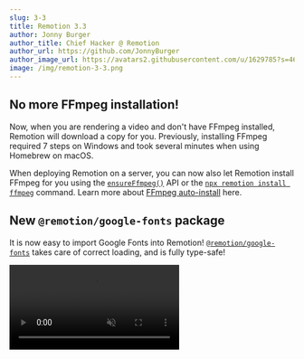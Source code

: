 ```yaml
---
slug: 3-3
title: Remotion 3.3
author: Jonny Burger
author_title: Chief Hacker @ Remotion
author_url: https://github.com/JonnyBurger
author_image_url: https://avatars2.githubusercontent.com/u/1629785?s=460&u=12eb94da6070d00fc924761ce06e3a428d01b7e9&v=4
image: /img/remotion-3-3.png
---
```



## No more FFmpeg installation!

Now, when you are rendering a video and don't have FFmpeg installed, Remotion will download a copy for you.
Previously, installing FFmpeg required 7 steps on Windows and took several minutes when using Homebrew on macOS.

<FfmpegVideo />

When deploying Remotion on a server, you can now also let Remotion install FFmpeg for you using the [`ensureFfmpeg()`](/docs/renderer/ensure-ffmpeg) API or the [`npx remotion install ffmpeg`](/docs/cli/install) command. Learn more about [FFmpeg auto-install](/docs/ffmpeg) here.

## New `@remotion/google-fonts` package

It is now easy to import Google Fonts into Remotion! [`@remotion/google-fonts`](/docs/google-fonts) takes care of correct loading, and is fully type-safe!

<video src="/img/google-fonts.mp4" autoPlay loop muted playsInline/>

## New `@remotion/motion-blur` package

This package contains two components: [`<Trail>`](/docs/motion-blur/trail) and [`<CameraMotionBlur>`](/docs/motion-blur/camera-motion-blur), assisting you with achieving awesome motion blur effects!

A quick demo of what is now called [`<Trail>`](/docs/motion-blur/trail):

<NewMuxVideo muxId="XPgKwILbTR4jZPxuR2ewfKjRF9cnThudkXPIkSSvQBM" style={{
  width: '100%'
}} controls />

## New `@remotion/noise` package

This package offers easy, type-safe, pure functions for getting creative with noise. Check out [our playground](/docs/noise-visualization) to see what you can do with it!

A video demo of how you can create interesting effects with noise:

<NewMuxVideo muxId="5o013raWoyw1Jv01MJo02INMEQ5scAt01PveIQ800yYkEhQk" style={{
  width: '100%'
}} controls />

## New `@remotion/paths` package

This package offers utilities for animating and manipulating SVG paths! With 9 pure, type-safe functions, we cover many common needs while working with SVG paths:

<TableOfContents />

## Quick Switcher

By pressing <kbd>Cmd+K</kbd>, you can trigger a new Quick Switcher. It has three functions:

- Fuzzy-search for a composition to jump to that composition.
- Type `> ` followed by an item in the menu bar to trigger that action.
- Type `? ` followed by a search term to query the docs.

<NewMuxVideo muxId="t00Mj7y1CLLGjaMvQyoBqcjdy4PIzVrFaT4317fKbzx00" style={{
  width: '100%'
}} controls />

## Remotion Core

### `<Sequence>` makes `from` optional, accepts style and ref

[`<Sequence from={0}>`](/docs/sequence) can now be shortened to [`<Sequence>`](/docs/sequence). Our ESLint plugin was updated to suggest this refactor automatically.

<video src="/img/eslint-from-0.mp4" autoPlay loop muted playsInline/>

You can now also `style` a sequence if you did not pass `layout="none"`.

A `ref` can be attached to `<Sequence>` and [`<AbsoluteFill>`](/docs/absolute-fill).

### Video and Audio support `loop` prop

The [`<Video>`](/docs/video) and [`<Audio>`](/docs/audio) components now support the [`loop`](/docs/video#loop) property.

## Preview

### New CLI output

When starting the Remotion Preview, it now shows on which URL the preview is running. The Webpack output is now also cleaner.

<img src="/img/cli-output.png" />

### Pinch to Zoom

If your device supports multitouch, you can now pinch to zoom the composition. Alternatively, you can hold <kbd>Ctrl</kbd>/<kbd>Cmd</kbd> and use your scrollwheel to zoom.

Using two fingers, you can move the canvas around and pressing <kbd>0</kbd> will reset the canvas. For the latter, there is also a button in the top-right corner that you can click.

<NewMuxVideo muxId="5I01hwK6hs7w0200Ho1KNho7rfU700UVKYDnd7FItANR32U" style={{
  width: '100%'
}} controls />

### Search the docs from the Remotion Preview

Pressing <kbd>?</kbd> to reveal the keyboard shortcuts now has a secondary function: You can type in any term to search the Remotion documentation!

### Shorter commands

Previously, a Remotion CLI command looked like this:

```bash
npx remotion render src/index.tsx my-comp output.mp4
```

We now allow you to skip the output name, in this case the render would land in `out/my-comp.mp4` by default:

```bash
npx remotion render src/index.tsx my-comp
```

You can also omit the composition name and Remotion will ask which composition to render:

```bash
npx remotion render src/index.tsx
```

:::note
Experimental: We might change the behavior to rendering all compositions in the future.
:::

Finally, you can also omit the entry point and Remotion will take an educated guess!

```bash
npx remotion render
```

If you deviate from the defaults of our templates, you can set an [entry point](/docs/config#setentrypoint) in your config file and leave it out from Remotion commands.

### Auto-reload environment variables

If you change values in your `.env` file, the Remotion Preview will reload and pick them up without having to restart.

### Signal that Remotion Preview disconnected

When quitting the Remotion Preview using `Ctrl+C`, for example to render a video, A new popup will signalize that Fast Refresh will not work anymore.

<img src="/img/disconnected.png" style={{borderRadius: 5}}/>

## Rendering

### `--muted` render

This new flag can be passed to a render to ignore the audio. If you know that your video has no audio, this can make your render faster.

### `--enforce-audio-track`

When no audio was detected in your video, the audio will now be dropped (except on Lambda). With this new flag, you can enforce that a silent audio track is added.

### `--audio-bitrate` and `--video-bitrate`

These flags allow you to set a target bitrate for audio or video. Those flags are not recommended though, use `--crf` instead.

### `--height` and `--width` flags

Using these flags, you can ignore the width and height you have defined for your output, and override it. The difference to `--scale` is that the viewport and therefore the layout may actually change.

### Obtain slowest frames

If you add `--log=verbose`, the slowest frames are shown in order, so you can optimize them. Slowest frames are also available for [`renderMedia()`](/docs/renderer/render-media) using the [`onSlowestFrames`](/docs/renderer/render-media#onslowestframes) callback.

### Negative numbers when rendering a still

When rendering a still, you may now pass a negative frame number to refer to frames from the back of the video. `-1` is the last frame of a video, `-2` the second last, and so on.

### Override FFmpeg command

The FFmpeg command that Remotion executes under the hood can [now be overriden reducer-style](/docs/config#overrideffmpegcommand).

## Server-side rendering

### Resuming renders if they crash

If a render crashes due to being resource-intensive (see: [Target closed](/docs/target-closed)), Remotion will now retry each failed frame once, to prevent long renders from failing on low-resource machines.

### Getting the overall progress from `renderMedia()`

Previously, the progress for rendering and encoding was reported individually. There is a new field, simply named `progress`, in the [`onProgress`](/docs/renderer/render-media#onprogress) callback that you can use to display progress without calculating it yourself.

### Easier function signature for bundle()

Previously, [`bundle()`](/docs/bundle) accepted three arguments: `entryPoint`, `onProgress` and `options`.

```ts twoslash title="Old bundle() signature"
import { bundle } from "@remotion/bundler";

bundle("./src/index.ts", (progress) => console.log(progress), {
  publicDir: process.cwd() + "/public",
});
```

Since getting the progress was less important than some of the options, `bundle()` now accepts an object with options, progress callback and entryPoint altogether:

```ts twoslash title="New bundle() signature"
import { bundle } from "@remotion/bundler";

bundle({
  entryPoint: "./src/index.ts",
  onProgress: (progress) => console.log(progress),
  publicDir: process.cwd() + "/public",
});
```

The previous signature is still supported.

## Player

### `<Thumbnail>` component

The new [`<Thumbnail>`](/docs/player/thumbnail) component is like the [`<Player>`](/docs/player/player), but for rendering a preview of a still. You can use it to display a specific frame of a video without having to render it.

```tsx twoslash
import React from "react";
const MyComp: React.FC = () => null;

// ---cut---
import { Thumbnail } from "@remotion/player";

const MyApp: React.FC = () => {
  return (
    <Thumbnail
      component={MyComp}
      compositionWidth={1920}
      compositionHeight={1080}
      frameToDisplay={30}
      durationInFrames={120}
      fps={30}
      style={{
        width: 200,
      }}
    />
  );
};
```

### Player `frameupdate` event

In addition to `timeupdate`, you can subscribe to [`frameupdate`](/docs/player/player#frameupdate), which fires whenever the current frame changes. You can use it for example to render a custom frame-accurate time display.

### Player volume slider is responsive

If the Player is displayed in a narrow container, the volume control now goes upwards instead of to the right, in order to save some space.

<video src="https://remotion-assets.s3.eu-central-1.amazonaws.com/responsivevolume.mov" autoPlay loop muted playsInline/>

### Get the scale of the Player

Using the imperative [`getScale()`](/docs/player/player#getscale) method, you can now see how big the displayed size is in comparison to the canvas width of the component.

### Controls are initially shown

On YouTube, the video always starts with controls shown and then they fade out after a few seconds. We have made this the default behavior in Remotion as well, because users would often not realize that the Player is interactive otherwise. You can control the behavior using [`initiallyShowControls`](/docs/player/player#initiallyshowcontrols).

<video src="/img/controlsinitiallyshown.mov" style={{maxWidth: 400, width: "100%"}} autoPlay loop muted playsInline/>

### Play a section of a video

Using the [`inFrame`](/docs/player/player#inframe) and [`outFrame`](/docs/player/player#outframe) props, you can force the Remotion Player to only play a certain section of a video. The rest of the seek bar will be greyed out.

<img src="/img/inout.png" />

### Customize Play button and Fullscreen button

Using [`renderPlayPauseButton`](/docs/player/player#renderplaypausebutton) and [`renderFullscreenButton`](/docs/player/player#renderfullscreenbutton), you can customize the appearance of the Player more granularly.

### Start player from an offset

You can define the [`initialFrame`](/docs/player/player#initialframe) on which your component gets mounted on. This will be the default position of the video, however, it will not clamp the playback range like the `inFrame` prop.

## New `prefetch()` API

In addition to the [`Preload APIs`](/docs/preload), [`prefetch()`](/docs/prefetch) presents another way of preloading an asset so it is ready to display when it is supposed to appear in the Remotion Player.

```tsx twoslash title="Prefetching API"
import { prefetch } from "remotion";

const { free, waitUntilDone } = prefetch("https://example.com/video.mp4");

waitUntilDone().then(() => {
  console.log("Video has finished loading");
  free(); // Free up memory
});
```

Video and audio tags will automatically use the prefetched asset if it is available. See [`@remotion/preload` vs. `prefetch()`](/docs/player/player#renderfullscreenbutton) for a comparison.

## Remix template

The Remix template is our first SaaS template! It includes the Remotion Preview, the Player and Remotion Lambda out of the box to jumpstart you with everything you need to create your app that offers customized video generation.

<img src="/img/remix-template.png"></img>
<br />
<br />
Get started by running:

<Tabs
defaultValue="npm"
values={[
{ label: 'npm', value: 'npm', },
{ label: 'yarn', value: 'yarn', },
{ label: 'pnpm', value: 'pnpm', },
]
}>
<TabItem value="npm">

```bash
npx create-video --remix
```

  </TabItem>

  <TabItem value="yarn">

```bash
yarn create video --remix
```

  </TabItem>

  <TabItem value="pnpm">

```bash
pnpm create video --remix
```

  </TabItem>
</Tabs>

## Lambda improvements

### Webhook support

You can now [send and receive a webhook](/docs/lambda/webhooks) when a Lambda render is done or has failed. Examples for Next.js and Express apps have been added and our documentation page features a way to send a test webhook.

### Payload limit lifted

Previously, the input props passed to a Lambda render could not be bigger than 256KB when serialized. Now, this limit is lifted, since if the payload is big, it will be stored to S3 instead being passed directly to the Lambda function.

### Lambda artifact can be saved to another cloud

The output videos generated by Lambda can [now be saved to other S3-compatible protocols](/docs/lambda/custom-destination#saving-to-another-cloud) such as DigitalOcean Spaces or Cloudflare R2.

### Deleting a render from Lambda

The new [`deleteRender()`](/docs/lambda/deleterender) API will delete the output video from the S3 bucket, which you previously had to do through the console or with the AWS SDK.

### Make `renderMediaOnLambda()` params optional

The following options are now optional:

- [`imageFormat`](/docs/lambda/rendermediaonlambda#imageformat): (defaulting to `jpeg`)
- [`privacy`](/docs/lambda/rendermediaonlambda#privacy) (defaulting to `public`)
- [`maxRetries`](/docs/lambda/rendermediaonlambda#maxretries) (defaulting to 1)

## Benchmark command

The new [`npx remotion benchmark`](/docs/cli/benchmark) helps you compare different render configurations and find out which one is the fastest. Currently, you can compare different codecs, compositions and concurrency values. Each configuration is run multiple times in order to increase confidence in the results.

<img src="/img/benchmark.png" style={{borderRadius: 5, maxWidth: 600, width: "100%"}}/>

## New guides

We have added new guides that document interesting workflows for Remotion:

- [Import designs from Figma](/docs/figma)
- [Import designs from Spline](/docs/spline)
- [Noise visualizations](/docs/noise-visualization#noise-dot-grid-demo)
- [Customizing Lambda output destinations](/docs/lambda/custom-destination)
- [Adding and subtracting animations](/docs/animation-math)
- [Change the speed of a video over time](/docs/miscellaneous/snippets/accelerated-video)

We try to avoid jargon, but we have also created a [Remotion Terminology](/docs/terminology) page to define some commonly used terms. When using these terms, we will from now link to the terminology page for you to read about it.

## Better structure and naming in templates

The file that was previously called `src/Video.tsx` in templates is now called `src/Root.tsx`, because it did not contain a video, but a list of compositions. That component was also renamed from `RemotionVideo` to `RemotionRoot`. The new naming makes more sense, because that component is passed into [`registerRoot()`](/docs/register-root).

## Notable improvements

### Get the duration of a GIF

The new function [`getGifDurationInSeconds()`](/docs/gif/get-gif-duration-in-seconds) allows you to get the duration of a GIF.

### Lottie animation direction

Using the new [`direction`](/docs/lottie/lottie#direction) prop, you can play a Lottie animation backwards.

### Lottie embedded images

Should a Lottie animation contain an embedded image, it will now be properly awaited.

### Temporary directory Cleanup

The temporary directory that Remotion creates is now completely cleaned up after every render.

### Parallel encoding turned off if memory is low

[Parallel encoding](/blog/3-0#parallel-rendering-and-encoding) will not be used when a machine has little free RAM. You can also force-disable it using [`disallowParallelEncoding`](/docs/renderer/render-media#disallowparallelencoding).

## Thank you

Thank you to these contributors that implemented these awesome features:

- [ayatko](https://github.com/ayatko) for implementing the `@remotion/google-fonts` package
- [Antoine Caron](https://twitter.com/Slashgear_) for implementing the `<Thumbnail>` component, for reloading the page when the environment variables change and implementing negative frame indices
- [Apoorv Kansal](https://github.com/uragirii) for implementing the documentation search in the Quick Switcher, the benchmark command and the option to customize Play button and fullscreen button in the Player
- [Akshit Tyagi](https://github.com/exitflynn) for implementing the `--height` and `--width` CLI flags
- [Ilija Boshkov](https://github.com/iboshkov), [Marcus Stenbeck](https://github.com/marcusstenbeck) and [UmungoBongo](https://github.com/umungobungo) for implementing the Motion Blur package
- [Ravi Jain](https://github.com/JRavi2) for removing the need to pass the entry point to the CLI
- [Dhroov Makwana](https://github.com/pabloescoder) for writing a tutorial on how to import assets from Spline
- [Stefan Uzunov](https://github.com/Uzunov-Stefan) for implementing a composition selector if no composition is passed
- [Florent Pergoud](https://github.com/florentpergoud) for implementing the Remix template
- [Derryk Boyd](https://github.com/DerrykBoyd) for implementing the `loop` prop for Video and Audio
- [Paul Kuhle](https://github.com/paulkuhle) for implementing Lambda Webhooks
- [Dan Manastireau](https://github.com/danmana) for implementing a warning when using an Intel version of Node.JS under Rosetta
- [Pompette](https://github.com/Pompette) for making the volume slider responsive
- [Logan Arnett](https://github.com/LoganArnett) for making the composition ID optional in the render command
- [Patric Salvisberg](https://github.com/patsalv) for making the FFmpeg auto-install feature
- [Arthur Denner](https://github.com/arthurdenner) for implementing the `direction` property for the Lottie component

Many of these contributions came during Hacktoberfest where we put bounties on GitHub issues. We also want to thank [CodeChem](https://codechem.com/) for sponsoring a part of those bounties!
